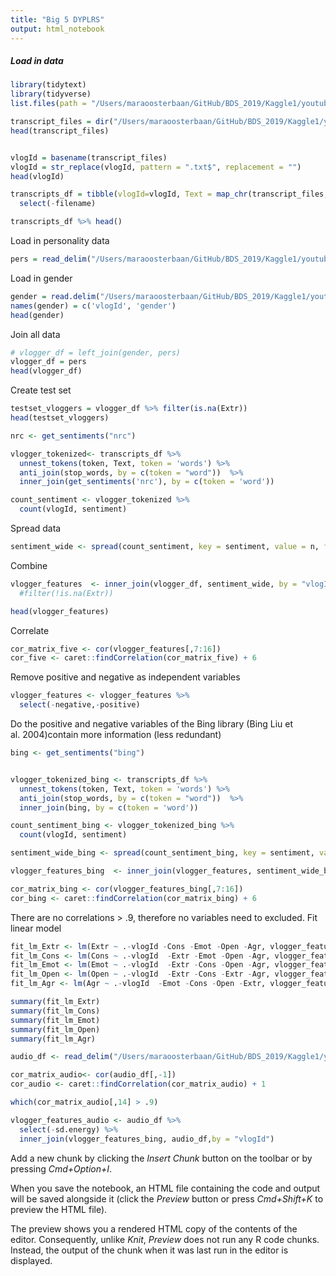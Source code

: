 ```yaml
---
title: "Big 5 DYPLRS"
output: html_notebook
---
```




##### Load in data

```r
library(tidytext)
library(tidyverse)
list.files(path = "/Users/maraoosterbaan/GitHub/BDS_2019/Kaggle1/youtube-personality/transcripts")

transcript_files = dir("/Users/maraoosterbaan/GitHub/BDS_2019/Kaggle1/youtube-personality/transcripts", full.names = TRUE) 
head(transcript_files)


vlogId = basename(transcript_files)
vlogId = str_replace(vlogId, pattern = ".txt$", replacement = "")
head(vlogId)

transcripts_df = tibble(vlogId=vlogId, Text = map_chr(transcript_files, ~ paste(readLines(.x), collapse = "\\n")), filename = transcript_files) %>% 
  select(-filename)

transcripts_df %>% head()

```

Load in personality data
```r
pers = read_delim("/Users/maraoosterbaan/GitHub/BDS_2019/Kaggle1/youtube-personality/YouTube-Personality-Personality_impression_scores_train.csv", " ")
```
Load in gender
```r
gender = read.delim("/Users/maraoosterbaan/GitHub/BDS_2019/Kaggle1/youtube-personality/YouTube-Personality-gender.csv", head=FALSE, sep=" ", skip = 2)
names(gender) = c('vlogId', 'gender')
head(gender)
```
Join all data
```r
# vlogger_df = left_join(gender, pers)
vlogger_df = pers
head(vlogger_df)
```

Create test set
```r
testset_vloggers = vlogger_df %>% filter(is.na(Extr))
head(testset_vloggers)
```
```r
nrc <- get_sentiments("nrc")

vlogger_tokenized<- transcripts_df %>% 
  unnest_tokens(token, Text, token = 'words') %>% 
  anti_join(stop_words, by = c(token = "word"))  %>% 
  inner_join(get_sentiments('nrc'), by = c(token = 'word')) 

count_sentiment <- vlogger_tokenized %>% 
  count(vlogId, sentiment)
```

Spread data

```r
sentiment_wide <- spread(count_sentiment, key = sentiment, value = n, fill = 0)

```

Combine
```r
vlogger_features  <- inner_join(vlogger_df, sentiment_wide, by = "vlogId")  #%>% 
  #filter(!is.na(Extr))

head(vlogger_features)
```


Correlate

```r

cor_matrix_five <- cor(vlogger_features[,7:16])
cor_five <- caret::findCorrelation(cor_matrix_five) + 6

```

Remove positive and negative as independent variables
```r
vlogger_features <- vlogger_features %>% 
  select(-negative,-positive)
```


Do the positive and negative variables of the  Bing library (Bing Liu et al. 2004)contain more information (less redundant)

```r
bing <- get_sentiments("bing")


vlogger_tokenized_bing <- transcripts_df %>% 
  unnest_tokens(token, Text, token = 'words') %>% 
  anti_join(stop_words, by = c(token = "word"))  %>% 
  inner_join(bing, by = c(token = 'word')) 

count_sentiment_bing <- vlogger_tokenized_bing %>% 
  count(vlogId, sentiment)

sentiment_wide_bing <- spread(count_sentiment_bing, key = sentiment, value = n, fill = 0)

vlogger_features_bing  <- inner_join(vlogger_features, sentiment_wide_bing, by = "vlogId")

cor_matrix_bing <- cor(vlogger_features_bing[,7:16])
cor_bing <- caret::findCorrelation(cor_matrix_bing) + 6


```

There are no correlations > .9, therefore no variables need to excluded.
Fit linear model

```r
fit_lm_Extr <- lm(Extr ~ .-vlogId -Cons -Emot -Open -Agr, vlogger_features_bing)
fit_lm_Cons <- lm(Cons ~ .-vlogId  -Extr -Emot -Open -Agr, vlogger_features_bing)
fit_lm_Emot <- lm(Emot ~ .-vlogId  -Extr -Cons -Open -Agr, vlogger_features_bing)
fit_lm_Open <- lm(Open ~ .-vlogId  -Extr -Cons -Extr -Agr, vlogger_features_bing)
fit_lm_Agr <- lm(Agr ~ .-vlogId  -Emot -Cons -Open -Extr, vlogger_features_bing)

summary(fit_lm_Extr)
summary(fit_lm_Cons)
summary(fit_lm_Emot)
summary(fit_lm_Open)
summary(fit_lm_Agr)
```
```r
audio_df <- read_delim("/Users/maraoosterbaan/GitHub/BDS_2019/Kaggle1/youtube-personality/YouTube-Personality-audiovisual_features.csv", delim = " ")

cor_matrix_audio<- cor(audio_df[,-1])
cor_audio <- caret::findCorrelation(cor_matrix_audio) + 1

which(cor_matrix_audio[,14] > .9)

vlogger_features_audio <- audio_df %>%  
  select(-sd.energy) %>% 
  inner_join(vlogger_features_bing, audio_df,by = "vlogId")

```
 
Add a new chunk by clicking the *Insert Chunk* button on the toolbar or by pressing *Cmd+Option+I*.

When you save the notebook, an HTML file containing the code and output will be saved alongside it (click the *Preview* button or press *Cmd+Shift+K* to preview the HTML file). 

The preview shows you a rendered HTML copy of the contents of the editor. Consequently, unlike *Knit*, *Preview* does not run any R code chunks. Instead, the output of the chunk when it was last run in the editor is displayed.

